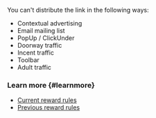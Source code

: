 <Note mode="restriction" title="Alert">

You can't distribute the link in the following ways:

- Contextual advertising
- Email mailing list
- PopUp / ClickUnder
- Doorway traffic
- Incent traffic
- Toolbar
- Adult traffic

</Note>

### Learn more {#learnmore}

- [Current reward rules](./referal-rules)
- [Previous reward rules](./referal-archive)
